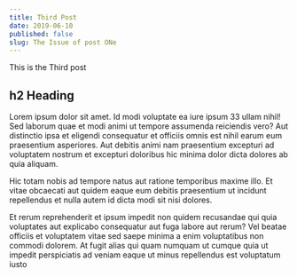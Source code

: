 ```yaml
---
title: Third Post
date: 2019-06-10
published: false
slug: The Issue of post ONe
---
```


This is the Third post

## h2 Heading
Lorem ipsum dolor sit amet. Id modi voluptate ea iure ipsum 33 ullam nihil! Sed laborum quae et modi animi ut tempore assumenda reiciendis vero? Aut distinctio ipsa et eligendi consequatur et officiis omnis est nihil earum eum praesentium asperiores. Aut debitis animi nam praesentium excepturi ad voluptatem nostrum et excepturi doloribus hic minima dolor dicta dolores ab quia aliquam.

Hic totam nobis ad tempore natus aut ratione temporibus maxime illo. Et vitae obcaecati aut quidem eaque eum debitis praesentium ut incidunt repellendus et nulla autem id dicta modi sit nisi dolores.

Et rerum reprehenderit et ipsum impedit non quidem recusandae qui quia voluptates aut explicabo consequatur aut fuga labore aut rerum? Vel beatae officiis et voluptatem vitae sed saepe minima a enim voluptatibus non commodi dolorem. At fugit alias qui quam numquam ut cumque quia ut impedit perspiciatis ad veniam eaque ut minus repellendus est voluptatum iusto
